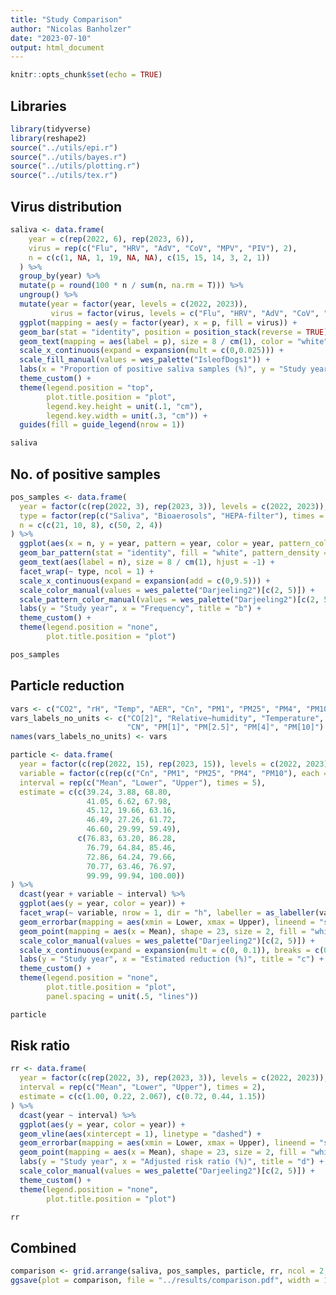 ```yaml
---
title: "Study Comparison"
author: "Nicolas Banholzer"
date: "2023-07-10"
output: html_document
---
```


```r
knitr::opts_chunk$set(echo = TRUE)
```

## Libraries

```r
library(tidyverse)
library(reshape2)
source("../utils/epi.r")
source("../utils/bayes.r")
source("../utils/plotting.r")
source("../utils/tex.r")
```


## Virus distribution

```r
saliva <- data.frame(
    year = c(rep(2022, 6), rep(2023, 6)),
    virus = rep(c("Flu", "HRV", "AdV", "CoV", "MPV", "PIV"), 2),
    n = c(c(1, NA, 1, 19, NA, NA), c(15, 15, 14, 3, 2, 1))
  ) %>%
  group_by(year) %>%
  mutate(p = round(100 * n / sum(n, na.rm = T))) %>%
  ungroup() %>%
  mutate(year = factor(year, levels = c(2022, 2023)),
         virus = factor(virus, levels = c("Flu", "HRV", "AdV", "CoV", "MPV", "PIV"))) %>%
  ggplot(mapping = aes(y = factor(year), x = p, fill = virus)) +
  geom_bar(stat = "identity", position = position_stack(reverse = TRUE), width = .5) +
  geom_text(mapping = aes(label = p), size = 8 / cm(1), color = "white", position = position_stack(vjust = 0.5, reverse = T)) +
  scale_x_continuous(expand = expansion(mult = c(0,0.025))) +
  scale_fill_manual(values = wes_palette("IsleofDogs1")) +
  labs(x = "Proportion of positive saliva samples (%)", y = "Study year", fill = "Virus", title = "a") +
  theme_custom() +
  theme(legend.position = "top",
        plot.title.position = "plot",
        legend.key.height = unit(.1, "cm"),
        legend.key.width = unit(.3, "cm")) +
  guides(fill = guide_legend(nrow = 1))

saliva
```


## No. of positive samples

```r
pos_samples <- data.frame(
  year = factor(c(rep(2022, 3), rep(2023, 3)), levels = c(2022, 2023)),
  type = factor(rep(c("Saliva", "Bioaerosols", "HEPA-filter"), times = 2), levels = c("Saliva", "Bioaerosols", "HEPA-filter")),
  n = c(c(21, 10, 8), c(50, 2, 4))
) %>%
  ggplot(aes(x = n, y = year, pattern = year, color = year, pattern_color = year)) +
  geom_bar_pattern(stat = "identity", fill = "white", pattern_density = 0.1, pattern_spacing = 0.1, width = .75) +
  geom_text(aes(label = n), size = 8 / cm(1), hjust = -1) +
  facet_wrap(~ type, ncol = 1) +
  scale_x_continuous(expand = expansion(add = c(0,9.5))) +
  scale_color_manual(values = wes_palette("Darjeeling2")[c(2, 5)]) +
  scale_pattern_color_manual(values = wes_palette("Darjeeling2")[c(2, 5)]) +
  labs(y = "Study year", x = "Frequency", title = "b") +
  theme_custom() +
  theme(legend.position = "none",
        plot.title.position = "plot")

pos_samples
```


## Particle reduction

```r
vars <- c("CO2", "rH", "Temp", "AER", "Cn", "PM1", "PM25", "PM4", "PM10")
vars_labels_no_units <- c("CO[2]", "Relative~humidity", "Temperature", "Air~exchange~rate",
                          "CN", "PM[1]", "PM[2.5]", "PM[4]", "PM[10]")
names(vars_labels_no_units) <- vars

particle <- data.frame(
  year = factor(c(rep(2022, 15), rep(2023, 15)), levels = c(2022, 2023)),
  variable = factor(c(rep(c("Cn", "PM1", "PM25", "PM4", "PM10"), each = 3, times = 2)), levels = c("Cn", "PM1", "PM25", "PM4", "PM10")),
  interval = rep(c("Mean", "Lower", "Upper"), times = 5),
  estimate = c(c(39.24, 3.88, 68.80, 
                 41.05, 6.62, 67.98,
                 45.12, 19.66, 63.16,
                 46.49, 27.26, 61.72,
                 46.60, 29.99, 59.49),
               c(76.83, 63.20, 86.28,
                 76.79, 64.84, 85.46,
                 72.86, 64.24, 79.66,
                 70.77, 63.46, 76.97,
                 99.99, 99.94, 100.00))
) %>%
  dcast(year + variable ~ interval) %>%
  ggplot(aes(y = year, color = year)) +
  facet_wrap(~ variable, nrow = 1, dir = "h", labeller = as_labeller(vars_labels_no_units, label_parsed)) +
  geom_errorbar(mapping = aes(xmin = Lower, xmax = Upper), lineend = "square", size = 1, width = .05) +
  geom_point(mapping = aes(x = Mean), shape = 23, size = 2, fill = "white") +
  scale_color_manual(values = wes_palette("Darjeeling2")[c(2, 5)]) +
  scale_x_continuous(expand = expansion(mult = c(0, 0.1)), breaks = c(0, 50, 100), limits = c(0, 100)) +
  labs(y = "Study year", x = "Estimated reduction (%)", title = "c") + 
  theme_custom() +
  theme(legend.position = "none",
        plot.title.position = "plot",
        panel.spacing = unit(.5, "lines"))

particle
```


## Risk ratio

```r
rr <- data.frame(
  year = factor(c(rep(2022, 3), rep(2023, 3)), levels = c(2022, 2023)),
  interval = rep(c("Mean", "Lower", "Upper"), times = 2),
  estimate = c(c(1.00, 0.22, 2.067), c(0.72, 0.44, 1.15))
) %>%
  dcast(year ~ interval) %>%
  ggplot(aes(y = year, color = year)) +
  geom_vline(aes(xintercept = 1), linetype = "dashed") +
  geom_errorbar(mapping = aes(xmin = Lower, xmax = Upper), lineend = "square", size = 1, width = .05) +
  geom_point(mapping = aes(x = Mean), shape = 23, size = 2, fill = "white") +
  labs(y = "Study year", x = "Adjusted risk ratio (%)", title = "d") + 
  scale_color_manual(values = wes_palette("Darjeeling2")[c(2, 5)]) +
  theme_custom() +
  theme(legend.position = "none",
        plot.title.position = "plot")

rr  
```


## Combined 

```r
comparison <- grid.arrange(saliva, pos_samples, particle, rr, ncol = 2, nrow = 2, heights = c(6, 4), widths = c(10,6))
ggsave(plot = comparison, file = "../results/comparison.pdf", width = 16 / cm(1), height = 10 / cm(1))
```